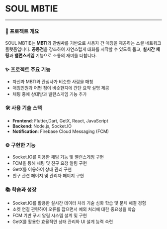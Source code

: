 # SOUL MBTIE

---

### 📖 프로젝트 개요

SOUL MBTIE는 **MBTI**와 **관심사**를 기반으로 사용자 간 매칭을 제공하는 소셜 네트워크 플랫폼입니다.
**공통점**을 강조하여 자연스럽게 대화를 시작할 수 있도록 돕고,
**실시간 채팅**과 **밸런스게임** 기능으로 소통의 재미를 더합니다.


### ✨ 프로젝트 주요 기능

- 자신과 MBTI와 관심사가 비슷한 사람을 매칭
- 매칭인원과 어떤 점이 비슷한지에 간단 요약 설명 제공
- 채팅 중에 상대방과 밸런스게임 기능 추가

### 🛠️ 사용 기술 스택

- **Frontend**: Flutter,Dart, GetX, React, JavaScript
- **Backend**: Node.js, Socket.IO
- **Notification**: Firebase Cloud Messaging (FCM)

### ⚙️ 구현한 기능

- Socket.IO를 이용한 채팅 기능 및 밸런스게임 구현
- FCM을 통해 채팅 및 친구 요청 알림 구현
- GetX를 이용하여 상태 관리 구현
- 친구 관련 페이지 및 관리자 페이지 구현

### 📚 학습과 성장

- Socket.IO를 활용한 실시간 데이터 처리 기술 심화 학습 및 문제 해결 경험
- 소켓 연결 관련하여 오류를 잡으면서 예외 처리에 대한 중요성을 학습
- FCM 기반 푸시 알림 시스템 설계 및 구현
- GetX를 활용한 효율적인 상태 관리와 UI 설계 능력 숙련